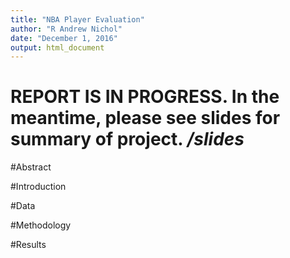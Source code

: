 ---
title: "NBA Player Evaluation"
author: "R Andrew Nichol"
date: "December 1, 2016"
output: html_document
---
# REPORT IS IN PROGRESS. In the meantime, please see slides for summary of project. */slides*


#Abstract


#Introduction 


#Data


#Methodology 



#Results
<!-- When looking at the results of the EFF calculation, we first look at the results that PCA returned. We did a PCA based on five positions, and the PCA returned 8 weights, one for each variable in the modified EFF formula. The PCA was scaled, in that the data inputted was mean-centered and standardized. 
One measure taken to ensure correctness was to look at the majority of the signs of the weights to see if they were positive, due to the fact that the prcomp() function used could return different results based on different machines. If most of the signs were negative, we shifted signs to make the results positive. The EFF calculation was carried out with the PCA weights as above, and results were collected into a table. We found that the five players with the highest EFF values were James Harden (EFF = 13.542777), DeMarcus Cousins (12.236836), Draymond Green (11.586102), Anthony Davis (11.237684) , and LeBron James (11.117361). This is consistent with what people think to be good players in the NBA. It is unsurprising that the highest EFF values are correlated with high values in all other categories (such as number of points, rebounds, assists, etc). Players with the lowest EFF values are correlated with single-digit values of statistics - for example, the player with the lowest EFF, Bryce Cotton, had a total of 4 points, and zeroes in every other category, except games played. This follows logically, as high statistics lead to a higher EFF.


The top five most valuable players, according to our formula, are:   
1. Jerami Grant, Value:7.701e-06  
2. Jordan Clarkson, Value:7.662e-06  
3. T.J. McConnell, Value:7.658e-06  
4. Hassan Whiteside, Value:7.608e-06  
5. Josh Richardson, Value:7.465e-06  


The five least valuable players are:  
1. Roy Hibbert, Value:2.41e-07  
2. Omer Asik, Value:2.45e-07  
3. Enes Kanter, Value:2.65e-07  
4. Kobe Bryant, Value:2.72e-07  
5. Derrick Rose, Value:3e-07  

During the analysis to find the most valuable and least valuable players, outliers (players who had been on the payroll for multiple teams) were excluded as they tended to come up as the most undervalued players. This result arose because their stats were only recorded for their most recent team, while their total annual salary had been recorded. Therefore, the list of 20 least valuable players considers those players who accumulated stats for only one team throughout the season and participated in at least 30 games.
-->
